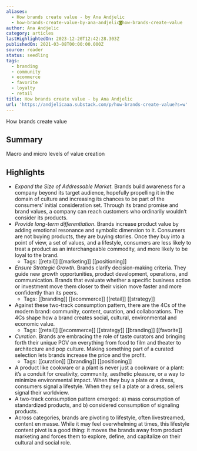 ```yaml
---
aliases:
  - How brands create value - by Ana Andjelic
  - how-brands-create-value-by-ana-andjelic◙how-brands-create-value
author: Ana Andjelic
category: articles
lastHighlightedOn: 2023-12-20T12:42:28.303Z
publishedOn: 2021-03-08T00:00:00.000Z
source: reader
status: seedling
tags:
  - branding
  - community
  - ecommerce
  - favorite
  - loyalty
  - retail
title: How brands create value - by Ana Andjelic
url: 'https://andjelicaaa.substack.com/p/how-brands-create-value?s=w'
---
```

How brands create value

## Summary

Macro and micro levels of value creation

## Highlights

- _Expand the Size of Addressable Market._ Brands build awareness for a company beyond its target audience, hopefully propelling it in the domain of culture and increasing its chances to be part of the consumers’ initial consideration set. Through its brand promise and brand values, a company can reach customers who ordinarily wouldn’t consider its products.
- _Provide long-term differentiation_. Brands increase product value by adding emotional resonance and symbolic dimension to it. Consumers are not buying products, they are buying stories. Once they buy into a point of view, a set of values, and a lifestyle, consumers are less likely to treat a product as an interchangeable commodity, and more likely to be loyal to the brand.
    - Tags: [[retail]] [[marketing]] [[positioning]]
- _Ensure Strategic Growth._ Brands clarify decision-making criteria. They guide new growth opportunities, product development, operations, and communication. Brands that evaluate whether a specific business action or investment move them closer to their vision move faster and more confidently than its peers.
    - Tags: [[branding]] [[ecommerce]] [[retail]] [[strategy]]
- Against these two-track consumption pattern, there are the 4Cs of the modern brand: community, content, curation, and collaborations. The 4Cs shape how a brand creates social, cultural, environmental and economic value.
    - Tags: [[retail]] [[ecommerce]] [[strategy]] [[branding]] [[favorite]]
- _Curation._ Brands are embracing the role of taste curators and bringing forth their unique POV on everything from food to film and theater to architecture and pop culture. Making something part of a curated selection lets brands increase the price and the profit.
    - Tags: [[curation]] [[branding]] [[positioning]]
- A product like cookware or a plant is never just a cookware or a plant: it’s a conduit for creativity, community, aesthetic pleasure, or a way to minimize environmental impact. When they buy a plate or a dress, consumers signal a lifestyle. When they sell a plate or a dress, sellers signal their worldview.
- A two-track consumption pattern emerged: a) mass consumption of standardized products, and b) considered consumption of signaling products.
- Across categories, brands are pivoting to lifestyle, often livestreamed, content en masse. While it may feel overwhelming at times, this lifestyle content pivot is a good thing: it moves the brands away from product marketing and forces them to explore, define, and capitalize on their cultural and social role.
